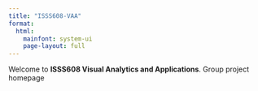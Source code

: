 ```yaml
---
title: "ISSS608-VAA"
format: 
  html:
    mainfont: system-ui
    page-layout: full
---
```


Welcome to **ISSS608 Visual Analytics and Applications**. Group project homepage
